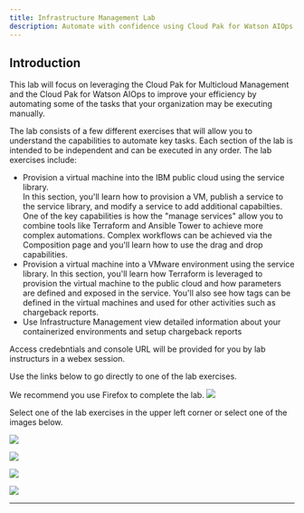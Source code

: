```yaml
--- 
title: Infrastructure Management Lab
description: Automate with confidence using Cloud Pak for Watson AIOps
---
```


## Introduction

This lab will focus on leveraging the Cloud Pak for Multicloud Management and the Cloud Pak for Watson AIOps to improve your efficiency by automating some of the tasks 
that your organization may be executing manually.

The lab consists of a few different exercises that will allow you to understand the capabilities to automate key tasks.  Each section of the lab is intended to be independent and 
can be executed in any order.  The lab exercises include:
- Provision a virtual machine into the IBM public cloud using the service library.  
    In this section, you'll learn how to provision a VM, publish a service to the service library, and modify a service to add additional capabilties.
    One of the key capabilities is how the "manage services" allow you to combine tools like Terraform and Ansible Tower to achieve more complex automations.
    Complex workflows can be achieved via the Composition page and you'll learn how to use the drag and drop capabilities.
- Provision a virtual machine into a VMware environment using the service library.
    In this section, you'll learn how Terraform is leveraged to provision the virtual machine to the public cloud and how parameters are defined and 
    exposed in the service. You'll also see how tags can be defined in the virtual machines and used for other activities such as chargeback reports.
- Use Infrastructure Management view detailed information about your containerized environments and setup chargeback reports

Access credebntials and console URL will be provided for you by lab instructurs in a webex session.

Use the links below to go directly to one of the lab exercises.

We recommend you use Firefox to complete the lab. 
![](images/2021-05-05-09-20-41.png)


Select one of the lab exercises in the upper left corner or select one of the images below.


<Row>

<Column colLg={4} colMd={4} noGutterMdLeft>
<ArticleCard
    color="dark"
    subTitle="Automation with VMware"
    title="Want to learn how to automate infrastructure management in VMWare vSphere?"
    href="/tutorials/vmware"
    actionIcon="arrowRight"
    >

![](images/multi-cloud.jpg)

</ArticleCard>

</Column>

<Column colLg={4} colMd={4} noGutterMdLeft>
<ArticleCard
    color="dark"
    subTitle="Automation with the Public Cloud"
    title="Want to learn how to automate infrastructure management in Public clouds?"
    href="/tutorials/ibmcloud"
    actionIcon="arrowRight"
    >

![](images/public-cloud.jpg)

</ArticleCard>
</Column>

<Column colLg={4} colMd={4} noGutterMdLeft>
<ArticleCard
    color="dark"
    subTitle="Managing chargeback"
    title="Do you want to create and execute a chargeback report on the VM and container workloads?"
    href="/tutorials/Chargeback"
    actionIcon="arrowRight"
    >

![](images/prereqs.jpg)

</ArticleCard>
</Column>

<Column colLg={4} colMd={4} noGutterMdLeft>
<ArticleCard
    color="dark"
    subTitle="Managing SRE console access"
    title="Do you want to learn how to provide SRE secure terminal access to Virtual Machines?"
    href="/tutorials/Console_Access"
    actionIcon="arrowRight"
    >

![](images/secure-access.jpg)

</ArticleCard>
</Column>
</Row>

***


